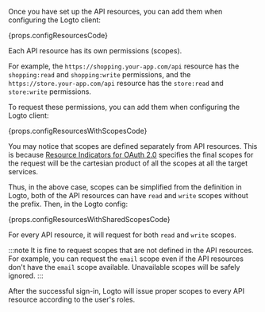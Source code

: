 Once you have set up the API resources, you can add them when configuring the Logto client:

{props.configResourcesCode}

Each API resource has its own permissions (scopes).

For example, the `https://shopping.your-app.com/api` resource has the `shopping:read` and `shopping:write` permissions, and the `https://store.your-app.com/api` resource has the `store:read` and `store:write` permissions.

To request these permissions, you can add them when configuring the Logto client:

{props.configResourcesWithScopesCode}

You may notice that scopes are defined separately from API resources. This is because [Resource Indicators for OAuth 2.0](https://www.rfc-editor.org/rfc/rfc8707.html) specifies the final scopes for the request will be the cartesian product of all the scopes at all the target services.

Thus, in the above case, scopes can be simplified from the definition in Logto, both of the API resources can have `read` and `write` scopes without the prefix. Then, in the Logto config:

{props.configResourcesWithSharedScopesCode}

For every API resource, it will request for both `read` and `write` scopes.

:::note
It is fine to request scopes that are not defined in the API resources. For example, you can request the `email` scope even if the API resources don't have the `email` scope available. Unavailable scopes will be safely ignored.
:::

After the successful sign-in, Logto will issue proper scopes to every API resource according to the user's roles.
